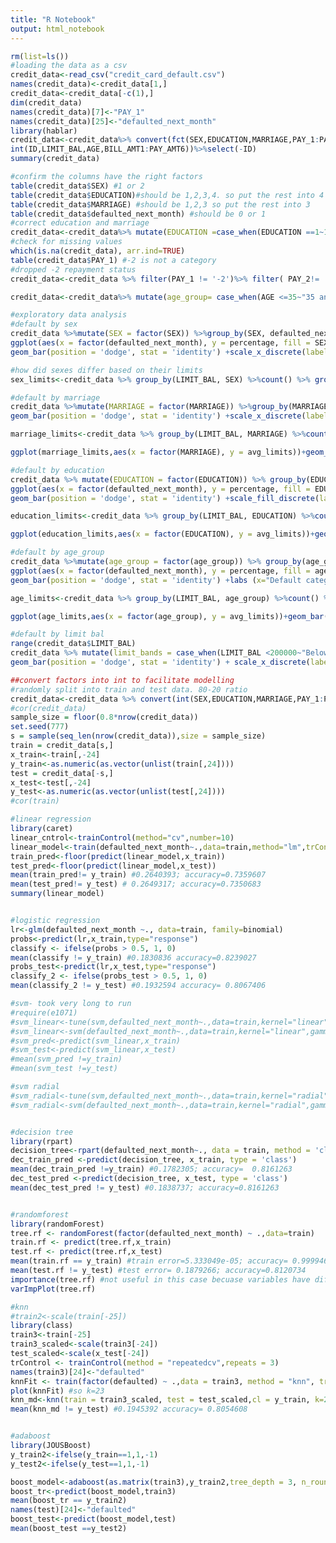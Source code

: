 ```yaml
---
title: "R Notebook"
output: html_notebook
---
```



```r
rm(list=ls())
#loading the data as a csv
credit_data<-read_csv("credit_card_default.csv")
names(credit_data)<-credit_data[1,]
credit_data<-credit_data[-c(1),]
dim(credit_data)
names(credit_data)[7]<-"PAY_1"
names(credit_data)[25]<-"defaulted_next_month"
library(hablar)
credit_data<-credit_data%>% convert(fct(SEX,EDUCATION,MARRIAGE,PAY_1:PAY_6,defaulted_next_month),
int(ID,LIMIT_BAL,AGE,BILL_AMT1:PAY_AMT6))%>%select(-ID)
summary(credit_data)
```
```r
#confirm the columns have the right factors
table(credit_data$SEX) #1 or 2
table(credit_data$EDUCATION)#should be 1,2,3,4. so put the rest into 4
table(credit_data$MARRIAGE) #should be 1,2,3 so put the rest into 3
table(credit_data$defaulted_next_month) #should be 0 or 1
#correct education and marriage
credit_data<-credit_data%>% mutate(EDUCATION =case_when(EDUCATION ==1~1,EDUCATION==2~2,EDUCATION==3~3,TRUE~4),MARRIAGE=case_when(MARRIAGE==1~1,MARRIAGE==2~2,TRUE~3))
#check for missing values
which(is.na(credit_data), arr.ind=TRUE)
table(credit_data$PAY_1) #-2 is not a category
#dropped -2 repayment status
credit_data<-credit_data %>% filter(PAY_1 != '-2')%>% filter( PAY_2!= '-2')%>% filter (PAY_3!= '-2')%>% filter( PAY_4!= '-2') %>% filter(PAY_5!= '-2') %>% filter(PAY_6!= '-2')

credit_data<-credit_data%>% mutate(age_group= case_when(AGE <=35~"35 and below",AGE >35 & AGE <=49~"36-49",AGE >49 &AGE <=65~"50-65",TRUE~"Above 65"))
```

```r
#exploratory data analysis
#default by sex
credit_data %>%mutate(SEX = factor(SEX)) %>%group_by(SEX, defaulted_next_month) %>%count() %>%group_by(SEX) %>%mutate(percentage = n/sum(n)*100) %>%
ggplot(aes(x = factor(defaulted_next_month), y = percentage, fill = SEX)) +
geom_bar(position = 'dodge', stat = 'identity') +scale_x_discrete(labels=c("Not defaulted","Defaulted"))+scale_fill_discrete(labels=c("Male","Female")) +labs (x="Default category",y="Percentage",title="Male customers defaulted more than female customers")+theme(plot.title = element_text(hjust = 0.5))

#how did sexes differ based on their limits
sex_limits<-credit_data %>% group_by(LIMIT_BAL, SEX) %>%count() %>% group_by(SEX) %>% summarise(avg_limits =mean(LIMIT_BAL))

#default by marriage
credit_data %>%mutate(MARRIAGE = factor(MARRIAGE)) %>%group_by(MARRIAGE, defaulted_next_month) %>%count() %>%group_by(MARRIAGE) %>%mutate(percentage = n/sum(n)*100) %>% ggplot(aes(x = factor(defaulted_next_month), y = percentage, fill = MARRIAGE)) +
geom_bar(position = 'dodge', stat = 'identity') +scale_x_discrete(labels=c("Not defaulted","Defaulted"))+scale_fill_discrete(labels=c("Maried","Single","Others")) +labs (x="Default category",y="Percentage",title="Married customers defaulted more")+theme(plot.title = element_text(hjust = 0.5))

marriage_limits<-credit_data %>% group_by(LIMIT_BAL, MARRIAGE) %>%count() %>% group_by(MARRIAGE) %>% summarise(avg_limits =mean(LIMIT_BAL))

ggplot(marriage_limits,aes(x = factor(MARRIAGE), y = avg_limits))+geom_bar(position = 'dodge', stat = 'identity') + scale_x_discrete(labels=c("Married","Single","Others"))+ labs (x="Marriage category",y="Avg credit limit",title="Married people had higher credit limits")+theme(plot.title = element_text(hjust = 0.5))

#default by education
credit_data %>% mutate(EDUCATION = factor(EDUCATION)) %>% group_by(EDUCATION, defaulted_next_month) %>%count() %>% group_by(EDUCATION) %>%mutate(percentage = n/sum(n)*100) %>%
ggplot(aes(x = factor(defaulted_next_month), y = percentage, fill = EDUCATION)) +
geom_bar(position = 'dodge', stat = 'identity') +scale_fill_discrete(labels=c("Gradute","University","High school","Others")) +labs (x="Default category",y="Percentage",title="Highly educated customers defaulted less")+theme(plot.title = element_text(hjust = 0.5))

education_limits<-credit_data %>% group_by(LIMIT_BAL, EDUCATION) %>%count() %>% group_by(EDUCATION) %>% summarise(avg_limits =mean(LIMIT_BAL))

ggplot(education_limits,aes(x = factor(EDUCATION), y = avg_limits))+geom_bar(position = 'dodge', stat = 'identity') + scale_x_discrete(labels=c("Gradute","University","High school","Others"))+ labs (x="Education category",y="Avg credit limit",title="Highly educated people had higher credit limits")+theme(plot.title = element_text(hjust = 0.5))

#default by age_group
credit_data %>%mutate(age_group = factor(age_group)) %>% group_by(age_group, defaulted_next_month) %>%count() %>%group_by(age_group) %>%mutate(percentage = n/sum(n)*100) %>%
ggplot(aes(x = factor(defaulted_next_month), y = percentage, fill = age_group)) +
geom_bar(position = 'dodge', stat = 'identity') +labs (x="Default category",y="Percentage",title="Customers above 65yrs defaulted least")+theme(plot.title = element_text(hjust = 0.5))

age_limits<-credit_data %>% group_by(LIMIT_BAL, age_group) %>%count() %>% group_by(age_group) %>% summarise(avg_limits =mean(LIMIT_BAL))

ggplot(age_limits,aes(x = factor(age_group), y = avg_limits))+geom_bar(position = 'dodge', stat = 'identity') + labs (x="Education category",y="Avg credit limit",title="Those above 65 years had the lowest credit limits")+theme(plot.title = element_text(hjust = 0.5))

#default by limit bal
range(credit_data$LIMIT_BAL)
credit_data %>% mutate(limit_bands = case_when(LIMIT_BAL <200000~"Below 200k",LIMIT_BAL >=200000 & LIMIT_BAL < 400000~"200-400k",LIMIT_BAL >=400000 & LIMIT_BAL <600000~"400-600k",LIMIT_BAL >=600000 & LIMIT_BAL < 800000~"600-800k",TRUE~"Above 800k")) %>%group_by(limit_bands, defaulted_next_month) %>% count() %>% group_by(limit_bands) %>% mutate(percentage = n/sum(n)*100) %>% ggplot(aes(x = factor(defaulted_next_month), y = percentage, fill = limit_bands)) +
geom_bar(position = 'dodge', stat = 'identity') + scale_x_discrete(labels=c("Not defaulted","Defaulted"))+labs (x="Default category",y="Percentage",title="Customers with lower limits defaulted more")+theme(plot.title = element_text(hjust = 0.5))

```


```r
##convert factors into int to facilitate modelling
#randomly split into train and test data. 80-20 ratio
credit_data<-credit_data %>% convert(int(SEX,EDUCATION,MARRIAGE,PAY_1:PAY_6,defaulted_next_month))
#cor(credit_data)
sample_size = floor(0.8*nrow(credit_data))
set.seed(777)
s = sample(seq_len(nrow(credit_data)),size = sample_size)
train = credit_data[s,]
x_train<-train[,-24]
y_train<-as.numeric(as.vector(unlist(train[,24])))
test = credit_data[-s,]
x_test<-test[,-24]
y_test<-as.numeric(as.vector(unlist(test[,24])))
#cor(train)

#linear regression
library(caret)
linear_cntrol<-trainControl(method="cv",number=10)
linear_model<-train(defaulted_next_month~.,data=train,method="lm",trControl=linear_cntrol)
train_pred<-floor(predict(linear_model,x_train))
test_pred<-floor(predict(linear_model,x_test))
mean(train_pred!= y_train) #0.2640393; accuracy=0.7359607
mean(test_pred!= y_test) # 0.2649317; accuracy=0.7350683
summary(linear_model)


#logistic regression
lr<-glm(defaulted_next_month ~., data=train, family=binomial)
probs<-predict(lr,x_train,type="response")
classify <- ifelse(probs > 0.5, 1, 0)
mean(classify != y_train) #0.1830836 accuracy=0.8239027
probs_test<-predict(lr,x_test,type="response")
classify_2 <- ifelse(probs_test > 0.5, 1, 0)
mean(classify_2 != y_test) #0.1932594 accuracy= 0.8067406

#svm- took very long to run
#require(e1071)
#svm_linear<-tune(svm,defaulted_next_month~.,data=train,kernel="linear",,scale=F)
#svm_linear<-svm(defaulted_next_month~.,data=train,kernel="linear",gamma=1,cost=1,scale=F)
#svm_pred<-predict(svm_linear,x_train)
#svm_test<-predict(svm_linear,x_test)
#mean(svm_pred !=y_train)
#mean(svm_test !=y_test)

#svm radial
#svm_radial<-tune(svm,defaulted_next_month~.,data=train,kernel="radial",ranges=list(cost=10^(seq(-5,2,0.5))),scale=F)
#svm_radial<-svm(defaulted_next_month~.,data=train,kernel="radial",gamma=1,cost=1,scale=F)


#decision tree
library(rpart)
decision_tree<-rpart(defaulted_next_month~., data = train, method = 'class',control=rpart.control(cp=.01, minsplit = 10,minbucket = 3))
dec_train_pred <-predict(decision_tree, x_train, type = 'class')
mean(dec_train_pred !=y_train) #0.1782305; accuracy=  0.8161263
dec_test_pred <-predict(decision_tree, x_test, type = 'class')
mean(dec_test_pred != y_test) #0.1838737; accuracy=0.8161263


#randomforest
library(randomForest)
tree.rf <- randomForest(factor(defaulted_next_month) ~ .,data=train)
train.rf <- predict(tree.rf,x_train)
test.rf <- predict(tree.rf,x_test)
mean(train.rf == y_train) #train error=5.333049e-05; accuracy= 0.9999467
mean(test.rf != y_test) #test error= 0.1879266; accuracy=0.8120734
importance(tree.rf) #not useful in this case becuase variables have different scales
varImpPlot(tree.rf)

#knn
#train2<-scale(train[-25])
library(class)
train3<-train[-25]
train3_scaled<-scale(train3[-24])
test_scaled<-scale(x_test[-24])
trControl <- trainControl(method = "repeatedcv",repeats = 3)
names(train3)[24]<-"defaulted"
knnFit <- train(factor(defaulted) ~ .,data = train3, method = "knn", trControl = trControl, preProcess = c("center","scale"),tuneLength = 20)
plot(knnFit) #so k=23
knn_md<-knn(train = train3_scaled, test = test_scaled,cl = y_train, k=23)
mean(knn_md != y_test) #0.1945392 accuracy= 0.8054608


#adaboost
library(JOUSBoost)
y_train2<-ifelse(y_train==1,1,-1)
y_test2<-ifelse(y_test==1,1,-1)

boost_model<-adaboost(as.matrix(train3),y_train2,tree_depth = 3, n_rounds = 100)
boost_tr<-predict(boost_model,train3)
mean(boost_tr == y_train2)
names(test)[24]<-"defaulted"
boost_test<-predict(boost_model,test)
mean(boost_test ==y_test2)

```
